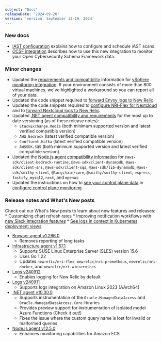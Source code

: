 ```yaml
---
subject: "Docs"
releaseDate: '2024-09-20'
version: 'version: September 13-19, 2024'
---
```


### New docs

* [IAST configuration](/docs/iast/iast-configuration) explains how to configure and schedule IAST scans.
* [OCSF integration](/docs/infrastructure/host-integrations/host-integrations-list/ocsf-integration) describes how to use this new integration to monitor your Open Cybersecurity Schema Framework data.

### Minor changes

* Updated the [requirements and compatibility](/install/vsphere/#requirements-and-compatibility) information for [vSphere monitoring integration](/install/vsphere). If your environment consists of more than 800 virtual machines, we've highlighted a workaround so you can report all of your data.
* Updated the code snippet required to [forward Envoy logs to New Relic](/docs/infrastructure/host-integrations/host-integrations-list/envoy-integration/#forward-envoy-logs).
* Updated the code snippets required to [configure NRI-Flex for Nextcloud](/docs/infrastructure/host-integrations/host-integrations-list/nextcloud-integration/#integrate) and to [forward Nextcloud logs to New Relic](/docs/infrastructure/host-integrations/host-integrations-list/nextcloud-integration/#forward-nextcloud-logs-to-new-relic).
* Updated [.NET agent compatibility and requirements](/docs/apm/agents/net-agent/getting-started/net-agent-compatibility-requirements) for the most up to date versioning (as of these release notes):
    * `StackExchange.Redis` (both minimum supported version and latest verified compatible version)
    * `AWS Bedrock` (latest verified compatible version)
    * `Confluent.Kafka` (latest verified compatible version)
    * `AWSSDK.SQS` (both minimum supported version and latest verified compatible version)
* Updated the [Node.js agent compatibility information](/docs/apm/agents/nodejs-agent/getting-started/compatibility-requirements-nodejs-agent) for `@aws-sdk/client-bedrock-runtime`, `@aws-sdk/client-dynamodb`, `@aws-sdk/client-sns`, `@aws-sdk/client-sqs`, `@aws-sdk/lib-dynamodb`, `@aws-sdk/smithy-client`, `@langchain/core`, `@smithy/smithy-client`, `express`, `fastify`, `mysql2`, `next`, and `openai`.
* Updated the instructions on how to [see your control plane data](/docs/kubernetes-pixie/kubernetes-integration/advanced-configuration/configure-control-plane-monitoring/#check-integration-works) in [configure control plane monitoring](/docs/kubernetes-pixie/kubernetes-integration/advanced-configuration/configure-control-plane-monitoring).

### Release notes and What's New posts

Check out our What's New posts to learn about new features and releases:
    * [Customizing chart refresh rates](/whats-new/2024/09/whats-new-09-17-chart-refresh-rate)
    * [Improving notification workflows with new Slack integration features](/whats-new/2024/09/alerts-slack-notification-enhancements)
    * [See logs in context in Kubernetes deployment views](/whats-new/2024/09/whats-new-09-11-logs-in-context-in-kubernetes-deployments) 
* [Browser agent v1.266.0](/docs/release-notes/new-relic-browser-release-notes/browser-agent-release-notes/browser-agent-v1.266.0)
    * Removes reporting of long tasks
* [Infrastructure agent v1.57.1](/docs/release-notes/infrastructure-release-notes/infrastructure-agent-release-notes/new-relic-infrastructure-agent-1571)
    * Supports SUSE Linux Enterprise Server (SLES) version 15.6
    * Uses Go 1.22
    * Updates `newrelic/nri-flex`, `newrelic/nri-prometheus`, `newrelic/nri-docker`, and `newrelic/nri-winservices`
* [Logs v240912](/docs/release-notes/logs-release-notes/logs-24-09-12)
    * Enables logging for New Relic by default
* [Logs v240911](/docs/release-notes/logs-release-notes/logs-24-09-11)
    * Supports logs integration on Amazon Linux 2023 (AArch64)
* [.NET agent v10.30.0](/docs/release-notes/agent-release-notes/net-release-notes/net-agent-10-30-0)
    * Supports instrumentation of the `Oracle.ManagedDataAccess` and `Oracle.ManagedDataAccess.Core` libraries
    * Provides preview support for instrumentation of isolated model Azure Functions (Check it out!)
    * Fixes the issue where the custom query name is lost for invalid or malformed queries  
* [Node.js agent v12.5.0](/docs/release-notes/agent-release-notes/nodejs-release-notes/node-agent-12-5-0)
    * Enhances monitoring capabilities for Amazon ECS

